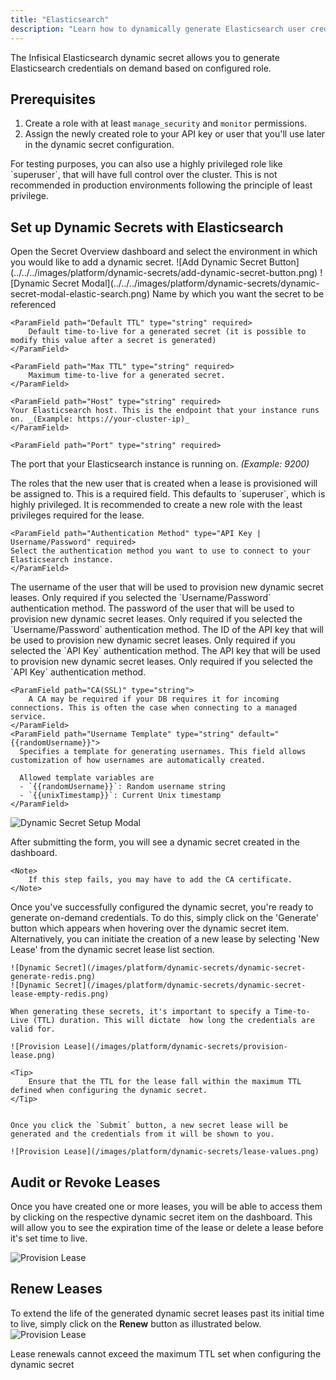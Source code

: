 ```yaml
---
title: "Elasticsearch"
description: "Learn how to dynamically generate Elasticsearch user credentials."
---
```


The Infisical Elasticsearch dynamic secret allows you to generate Elasticsearch credentials on demand based on configured role.

## Prerequisites

1. Create a role with at least `manage_security` and `monitor` permissions.
2. Assign the newly created role to your API key or user that you'll use later in the dynamic secret configuration.

<Note>
  For testing purposes, you can also use a highly privileged role like
  `superuser`, that will have full control over the cluster. This is not
  recommended in production environments following the principle of least
  privilege.
</Note>

## Set up Dynamic Secrets with Elasticsearch

<Steps>
  <Step title="Open Secret Overview Dashboard">
	Open the Secret Overview dashboard and select the environment in which you would like to add a dynamic secret.
  </Step>
  <Step title="Click on the 'Add Dynamic Secret' button">
	![Add Dynamic Secret Button](../../../images/platform/dynamic-secrets/add-dynamic-secret-button.png)
  </Step>
  <Step title="Select 'Elasticsearch'">
	![Dynamic Secret Modal](../../../images/platform/dynamic-secrets/dynamic-secret-modal-elastic-search.png)
  </Step>
  <Step title="Provide the inputs for dynamic secret parameters">
	<ParamField path="Secret Name" type="string" required>
		Name by which you want the secret to be referenced
	</ParamField>

    <ParamField path="Default TTL" type="string" required>
    	Default time-to-live for a generated secret (it is possible to modify this value after a secret is generated)
    </ParamField>

    <ParamField path="Max TTL" type="string" required>
    	Maximum time-to-live for a generated secret.
    </ParamField>

    <ParamField path="Host" type="string" required>
    Your Elasticsearch host. This is the endpoint that your instance runs on. _(Example: https://your-cluster-ip)_
    </ParamField>

    <ParamField path="Port" type="string" required>

The port that your Elasticsearch instance is running on. _(Example: 9200)_
</ParamField>

<ParamField path="Roles" type="string[]" required>
  The roles that the new user that is created when a lease is provisioned will
  be assigned to. This is a required field. This defaults to `superuser`, which
  is highly privileged. It is recommended to create a new role with the least
  privileges required for the lease.
</ParamField>

    <ParamField path="Authentication Method" type="API Key | Username/Password" required>
    Select the authentication method you want to use to connect to your Elasticsearch instance.
    </ParamField>

<ParamField path="Username" type="string" required>
  The username of the user that will be used to provision new dynamic secret
  leases. Only required if you selected the `Username/Password` authentication
  method.
</ParamField>

<ParamField path="Password" type="string" required>
  The password of the user that will be used to provision new dynamic secret
  leases. Only required if you selected the `Username/Password` authentication
  method.
</ParamField>

<ParamField path="API Key ID" required>
  The ID of the API key that will be used to provision new dynamic secret
  leases. Only required if you selected the `API Key` authentication method.
</ParamField>

<ParamField path="API Key" required>
  The API key that will be used to provision new dynamic secret leases. Only
  required if you selected the `API Key` authentication method.
</ParamField>

    <ParamField path="CA(SSL)" type="string">
    	A CA may be required if your DB requires it for incoming connections. This is often the case when connecting to a managed service.
    </ParamField>
    <ParamField path="Username Template" type="string" default="{{randomUsername}}">
      Specifies a template for generating usernames. This field allows customization of how usernames are automatically created.

      Allowed template variables are
      - `{{randomUsername}}`: Random username string
      - `{{unixTimestamp}}`: Current Unix timestamp
    </ParamField>

![Dynamic Secret Setup Modal](../../../images/platform/dynamic-secrets/dynamic-secret-input-modal-elastic-search.png)

  </Step>
  <Step title="Click `Submit`">
  	After submitting the form, you will see a dynamic secret created in the dashboard.

    <Note>
    	If this step fails, you may have to add the CA certificate.
    </Note>

  </Step>
  <Step title="Generate dynamic secrets">
	Once you've successfully configured the dynamic secret, you're ready to generate on-demand credentials.
	To do this, simply click on the 'Generate' button which appears when hovering over the dynamic secret item.
	Alternatively, you can initiate the creation of a new lease by selecting 'New Lease' from the dynamic secret lease list section.

    ![Dynamic Secret](/images/platform/dynamic-secrets/dynamic-secret-generate-redis.png)
    ![Dynamic Secret](/images/platform/dynamic-secrets/dynamic-secret-lease-empty-redis.png)

    When generating these secrets, it's important to specify a Time-to-Live (TTL) duration. This will dictate  how long the credentials are valid for.

    ![Provision Lease](/images/platform/dynamic-secrets/provision-lease.png)

    <Tip>
    	Ensure that the TTL for the lease fall within the maximum TTL defined when configuring the dynamic secret.
    </Tip>


    Once you click the `Submit` button, a new secret lease will be generated and the credentials from it will be shown to you.

    ![Provision Lease](/images/platform/dynamic-secrets/lease-values.png)

  </Step>
</Steps>

## Audit or Revoke Leases

Once you have created one or more leases, you will be able to access them by clicking on the respective dynamic secret item on the dashboard.
This will allow you to see the expiration time of the lease or delete a lease before it's set time to live.

![Provision Lease](/images/platform/dynamic-secrets/lease-data.png)

## Renew Leases

To extend the life of the generated dynamic secret leases past its initial time to live, simply click on the **Renew** button as illustrated below.
![Provision Lease](/images/platform/dynamic-secrets/dynamic-secret-lease-renew.png)

<Warning>
  Lease renewals cannot exceed the maximum TTL set when configuring the dynamic
  secret
</Warning>
